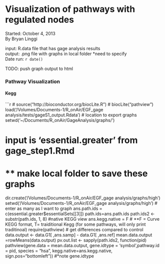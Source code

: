 Visualization of pathways with regulated nodes
========================================================
Started: October 4, 2013     
By Bryan Linggi     

input: R.data file that has gage analysis results    
output: .png file with graphs in local folder *need to specify  
Date run: `r date() `

TODO: push graph output to html

### Pathway Visualization
#### Kegg

```r
 # source("http://bioconductor.org/biocLite.R")
 #   biocLite("pathview")
load('/Volumes/Documents-1/R_onAir/EGF_gage analysis/tests/gageS1_output.Rdata ')
# location to export graphs
setwd('~/Documents/R_onAir/GageAnalysis/graphs/')




# input is 'essential.greater' from gage_step1.Rmd

# ** make local folder to save these graphs
dir.create('/Volumes/Documents-1/R_onAir/EGF_gage analysis/graphs/high')
setwd('/Volumes/Documents-1/R_onAir/EGF_gage analysis/graphs/high')
# enter as many as I want to graph
ans.path.ids = c(essential.greater$essentialSets[[3]])
path.ids=ans.path.ids
path.ids2 <- substr(path.ids, 1, 8)
#native KEGG view
ans.kegg.native = F # **F = Curve KEGG format, T= traiditional Kegg (for some pathways, will only print traditinoal)
require(pathview)
# get differences compared to control
data.output <- data.G1[ ,ans.samp] - data.G1[ ,ans.ref]
mean.data.output =rowMeans(data.output)
pv.out.list <- sapply(path.ids2,  function(pid) pathview(gene.data = mean.data.output, gene.idtype = 'symbol',pathway.id = pid, species = "hsa", kegg.native=ans.kegg.native, sign.pos="bottomleft")) #*note gene.idtype


